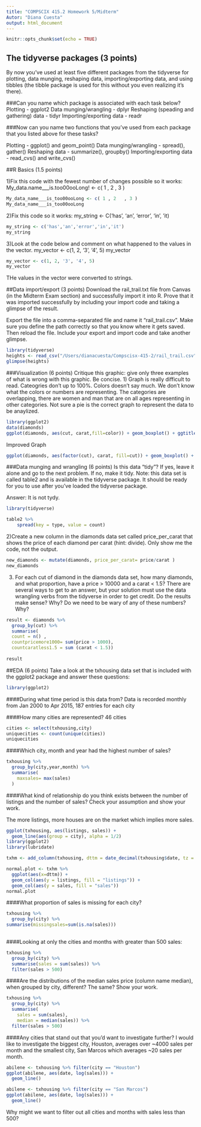 ```yaml
---
title: "COMPSCIX 415.2 Homework 5/Midterm"
Autor: "Diana Cuesta"
output: html_document
---
```


```r
knitr::opts_chunk$set(echo = TRUE)
```

## The tidyverse packages (3 points)
By now you’ve used at least five different packages from the tidyverse for plotting, data munging, reshaping data, importing/exporting data, and using tibbles (the tibble package is used for this without you even realizing it’s there).

###Can you name which package is associated with each task below?
Plotting - ggplot2
Data munging/wrangling - dplyr
Reshaping (speading and gathering) data - tidyr
Importing/exporting data - readr 

###Now can you name two functions that you’ve used from each package that you listed above for these tasks?

Plotting - ggplot() and geom_point()
Data munging/wrangling - spread(), gather() 
Reshaping data - summarize(), groupby()
Importing/exporting data - read_cvs() and write_cvs()

##R Basics (1.5 points)

1)Fix this code with the fewest number of changes possible so it works:
My_data.name___is.too00ooLong! <- c( 1 , 2   , 3 )
```r
My_data_name___is_too00ooLong <- c( 1 , 2   , 3 )
My_data_name___is_too00ooLong
```

2)Fix this code so it works:
my_string <- C('has', 'an', 'error', 'in', 'it)
```r
my_string <- c('has','an','error','in','it')
my_string
```

3)Look at the code below and comment on what happened to the values in the vector.
my_vector <- c(1, 2, '3', '4', 5)
my_vector

```r
my_vector <- c(1, 2, '3', '4', 5)
my_vector
```

THe values in the vector were converted to strings.

##Data import/export (3 points)
Download the rail_trail.txt file from Canvas (in the Midterm Exam section) and successfully import it into R. Prove that it was imported successfully by including your import code and taking a glimpse of the result.

Export the file into a comma-separated file and name it “rail_trail.csv”. Make sure you define the path correctly so that you know where it gets saved. Then reload the file. Include your export and import code and take another glimpse.
 
```r
library(tidyverse)
heights <- read_csv("/Users/dianacuesta/Compscisx-415-2/rail_trail.csv")
glimpse(heights)
```

###Visualization (6 points)
Critique this graphic: give only three examples of what is wrong with this graphic. Be concise.
1) Graph is really difficult to read. Cateogries don't up to 100%. Colors doesn't say much. We don't know what the colors or numbers are representing. The categories are overlapping, there are women and man that are on all ages representing in other categories. Not sure a pie is the correct graph to represent the data to be anaylized.

```r
library(ggplot2)
data(diamonds)
ggplot(diamonds, aes(cut, carat,fill=color)) + geom_boxplot() + ggtitle("Diamond Price according Cut") + xlab("Type of Cut") + ylab("Carat") + coord_flip()

```

Improved Graph
```r
ggplot(diamonds, aes(factor(cut), carat, fill=cut)) + geom_boxplot() + ggtitle("Diamond Carat") + xlab("Type of Cut") + ylab("Carat") + coord_flip()
```

###Data munging and wrangling (6 points)
Is this data “tidy”? If yes, leave it alone and go to the next problem. If no, make it tidy. Note: this data set is called table2 and is available in the tidyverse package. It should be ready for you to use after you’ve loaded the tidyverse package.

Answer: It is not tydy.
 
```r
library(tidyverse)

table2 %>%
    spread(key = type, value = count)
```
2)Create a new column in the diamonds data set called price_per_carat that shows the price of each diamond per carat (hint: divide). Only show me the code, not the output.

```r
new_diamonds <- mutate(diamonds, price_per_carat= price/carat )
new_diamonds
```

3) For each cut of diamond in the diamonds data set, how many diamonds, and what proportion, have a price > 10000 and a carat < 1.5? There are several ways to get to an answer, but your solution must use the data wrangling verbs from the tidyverse in order to get credit.
Do the results make sense? Why?
Do we need to be wary of any of these numbers? Why?
```r
result <- diamonds %>% 
  group_by(cut) %>% 
  summarise(
  count = n() ,
  countpricemore1000= sum(price > 1000),
  countcaratless1.5 = sum (carat < 1.5))
  
result
```

##EDA (6 points)
Take a look at the txhousing data set that is included with the ggplot2 package and answer these questions:

```r
library(ggplot2)

```

####During what time period is this data from?
Data is recorded monthly from Jan 2000 to Apr 2015, 187 entries for each city

####How many cities are represented? 
46 cities
```r
cities <- select(txhousing,city)
uniquecities <- count(unique(cities))
uniquecities

```
####Which city, month and year had the highest number of sales?
```r
txhousing %>% 
  group_by(city,year,month) %>%
  summarise(
    maxsales= max(sales)
  )
```

####What kind of relationship do you think exists between the number of listings and the number of sales? Check your assumption and show your work.

The more listings, more houses are on the market which implies more sales.
```r
ggplot(txhousing, aes(listings, sales)) + 
  geom_line(aes(group = city), alpha = 1/2)
library(ggplot2)
library(lubridate)

txhm <- add_column(txhousing, dttm = date_decimal(txhousing$date, tz = "UTC"))

normal.plot <- txhm %>%
  ggplot(aes(x=dttm)) +
  geom_col(aes(y = listings, fill = "listings")) +
  geom_col(aes(y = sales, fill = "sales"))
normal.plot


```

####What proportion of sales is missing for each city?
```r
txhousing %>%
  group_by(city) %>%
summarise(missingsales=sum(is.na(sales)))
  

```

####Looking at only the cities and months with greater than 500 sales:
```r
txhousing %>%
  group_by(city) %>%
  summarise(sales = sum(sales)) %>%
  filter(sales > 500)

```

####Are the distributions of the median sales price (column name median), when grouped by city, different? The same? Show your work.


```r
txhousing %>%
  group_by(city) %>%
  summarise(
    sales = sum(sales),
    median = median(sales)) %>%
  filter(sales > 500)
```

####Any cities that stand out that you’d want to investigate further?
I would like to investigate the biggest city, Houston, averages over ~4000 sales per month and the smallest city, San Marcos which averages ~20 sales per month.
```r
abilene <- txhousing %>% filter(city == "Houston")
ggplot(abilene, aes(date, log(sales))) + 
  geom_line()
```
```r
abilene <- txhousing %>% filter(city == "San Marcos")
ggplot(abilene, aes(date, log(sales))) + 
  geom_line()
```


Why might we want to filter out all cities and months with sales less than 500?

